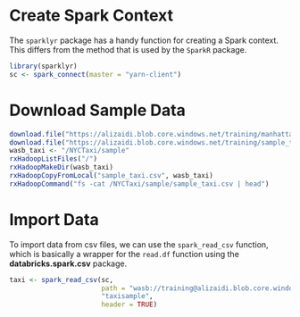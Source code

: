 # Create Spark Context

The `sparklyr` package has a handy function for creating a Spark context. This differs from the method that is used by the `SparkR` package.

```r

library(sparklyr)
sc <- spark_connect(master = "yarn-client")

```

# Download Sample Data 

```r

download.file("https://alizaidi.blob.core.windows.net/training/manhattan.RData", "manhattan.RData")
download.file("https://alizaidi.blob.core.windows.net/training/sample_taxi.csv", "sample_taxi.csv")
wasb_taxi <- "/NYCTaxi/sample"
rxHadoopListFiles("/")
rxHadoopMakeDir(wasb_taxi)
rxHadoopCopyFromLocal("sample_taxi.csv", wasb_taxi)
rxHadoopCommand("fs -cat /NYCTaxi/sample/sample_taxi.csv | head")


```



# Import Data

To import data from csv files, we can use the `spark_read_csv` function, which is basically a wrapper for the `read.df` function using the __databricks.spark.csv__ package.

```r

taxi <- spark_read_csv(sc,
                       path = "wasb://training@alizaidi.blob.core.windows.net/sample_taxi.csv",
                       "taxisample",
                       header = TRUE)


```


